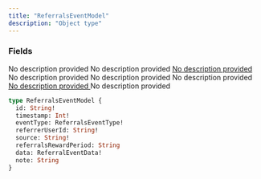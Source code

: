 ```yaml
---
title: "ReferralsEventModel"
description: "Object type"
---
```


### Fields

<ResponseField name="id" type="String!" required>
  No description provided
</ResponseField>

<ResponseField name="timestamp" type="Int!" required>
  No description provided
</ResponseField>

<a href="/api-reference/types/referralseventtype">
  <ResponseField name="eventType" type="ReferralsEventType!" required>
    No description provided
  </ResponseField>
</a>

<ResponseField name="referrerUserId" type="String!" required>
  No description provided
</ResponseField>

<ResponseField name="source" type="String!" required>
  No description provided
</ResponseField>

<ResponseField name="referralsRewardPeriod" type="String">
  No description provided
</ResponseField>

<a href="/api-reference/types/referraleventdata">
  <ResponseField name="data" type="ReferralEventData!" required>
    No description provided
  </ResponseField>
</a>

<ResponseField name="note" type="String">
  No description provided
</ResponseField>


```graphql ReferralsEventModel
type ReferralsEventModel {
  id: String!
  timestamp: Int!
  eventType: ReferralsEventType!
  referrerUserId: String!
  source: String!
  referralsRewardPeriod: String
  data: ReferralEventData!
  note: String
}
```
